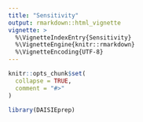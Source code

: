 ```yaml
---
title: "Sensitivity"
output: rmarkdown::html_vignette
vignette: >
  %\VignetteIndexEntry{Sensitivity}
  %\VignetteEngine{knitr::rmarkdown}
  %\VignetteEncoding{UTF-8}
---
```


```r
knitr::opts_chunk$set(
  collapse = TRUE,
  comment = "#>"
)
```

```r
library(DAISIEprep)
```



